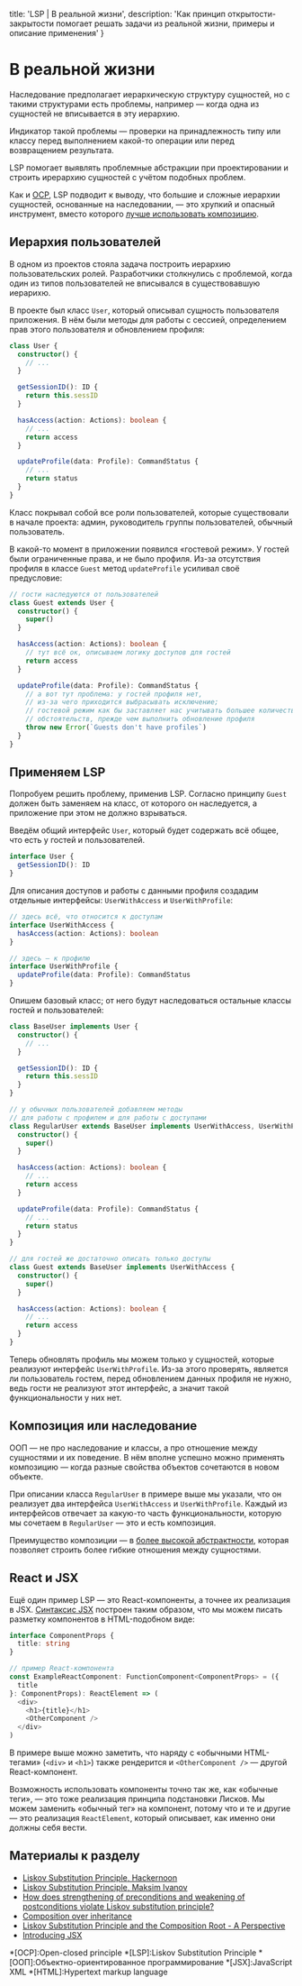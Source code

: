 
  title: 'LSP | В реальной жизни',
  description: 'Как принцип открытости-закрытости помогает решать задачи из реальной жизни, примеры и описание применения'
}


# В реальной жизни

Наследование предполагает иерархическую структуру сущностей, но с такими структурами есть проблемы, например — когда одна из сущностей не вписывается в эту иерархию.

Индикатор такой проблемы — проверки на принадлежность типу или классу перед выполнением какой-то операции или перед возвращением результата.

LSP помогает выявлять проблемные абстракции при проектировании и строить ирерархию сущностей с учётом подобных проблем.

Как и [OCP](/ocp), LSP подводит к выводу, что большие и сложные иерархии сущностей, основанные на наследовании, — это хрупкий и опасный инструмент, вместо которого [лучше использовать композицию](https://en.wikipedia.org/wiki/Composition_over_inheritance).

## Иерархия пользователей

В одном из проектов стояла задача построить иерархию пользовательских ролей. Разработчики столкнулись с проблемой, когда один из типов пользователей не вписывался в существовавшую иерарихю.

В проекте был класс `User`, который описывал сущность пользователя приложения. В нём были методы для работы с сессией, определением прав этого пользователя и обновлением профиля:

```ts
class User {
  constructor() {
    // ...
  }

  getSessionID(): ID {
    return this.sessID
  }

  hasAccess(action: Actions): boolean {
    // ...
    return access
  }

  updateProfile(data: Profile): CommandStatus {
    // ...
    return status
  }
}
```

Класс покрывал собой все роли пользователей, которые существовали в начале проекта: админ, руководитель группы пользователей, обычный пользователь.

В какой-то момент в приложении появился «гостевой режим». У гостей были ограниченные права, и не было профиля. Из-за отсутствия профиля в классе `Guest` метод `updateProfile` усиливал своё предусловие:

```ts
// гости наследуются от пользователей
class Guest extends User {
  constructor() {
    super()
  }

  hasAccess(action: Actions): boolean {
    // тут всё ок, описываем логику доступов для гостей
    return access
  }

  updateProfile(data: Profile): CommandStatus {
    // а вот тут проблема: у гостей профиля нет,
    // из-за чего приходится выбрасывать исключение;
    // гостевой режим как бы заставляет нас учитывать большее количество
    // обстоятельств, прежде чем выполнить обновление профиля
    throw new Error(`Guests don't have profiles`)
  }
}
```

## Применяем LSP

Попробуем решить проблему, применив LSP. Согласно принципу `Guest` должен быть заменяем на класс, от которого он наследуется, а приложение при этом не должно взрываться.

Введём общий интерфейс `User`, который будет содержать всё общее, что есть у гостей и пользователей.

```ts
interface User {
  getSessionID(): ID
}
```

Для описания доступов и работы с данными профиля создадим отдельные интерфейсы: `UserWithAccess` и `UserWithProfile`:

```ts
// здесь всё, что относится к доступам
interface UserWithAccess {
  hasAccess(action: Actions): boolean
}

// здесь — к профилю
interface UserWithProfile {
  updateProfile(data: Profile): CommandStatus
}
```

Опишем базовый класс; от него будут наследоваться остальные классы гостей и пользователей:

```ts
class BaseUser implements User {
  constructor() {
    // ...
  }

  getSessionID(): ID {
    return this.sessID
  }
}

// у обычных пользователей добавляем методы
// для работы с профилем и для работы с доступами
class RegularUser extends BaseUser implements UserWithAccess, UserWithProfile {
  constructor() {
    super()
  }

  hasAccess(action: Actions): boolean {
    // ...
    return access
  }

  updateProfile(data: Profile): CommandStatus {
    // ...
    return status
  }
}

// для гостей же достаточно описать только доступы
class Guest extends BaseUser implements UserWithAccess {
  constructor() {
    super()
  }

  hasAccess(action: Actions): boolean {
    // ...
    return access
  }
}
```

Теперь обновлять профиль мы можем только у сущностей, которые реализуют интерфейс `UserWithProfile`. Из-за этого проверять, является ли пользователь гостем, перед обновлением данных профиля не нужно, ведь гости не реализуют этот интерфейс, а значит такой функциональности у них нет.

## Композиция или наследование

 ООП — не про наследование и классы, а про отношение между сущностями и их поведение. В нём вполне успешно можно применять композицию — когда разные свойства объектов сочетаются в новом объекте.

При описании класса `RegularUser` в примере выше мы указали, что он реализует два интерфейса `UserWithAccess` и `UserWithProfile`. Каждый из интерфейсов отвечает за какую-то часть функциональности, которую мы сочетаем в `RegularUser` — это и есть композиция.

Преимущество композиции — в [более высокой абстрактности](https://en.wikipedia.org/wiki/Composition_over_inheritance), которая позволяет строить более гибкие отношения между сущностями.

## React и JSX

Ещё один пример LSP — это React-компоненты, а точнее их реализация в JSX. [Синтаксис JSX](https://reactjs.org/docs/introducing-jsx.html) построен таким образом, что мы можем писать разметку компонентов в HTML-подобном виде:

```ts
interface ComponentProps {
  title: string
}

// пример React-компонента
const ExampleReactComponent: FunctionComponent<ComponentProps> = ({
  title
}: ComponentProps): ReactElement => (
  <div>
    <h1>{title}</h1>
    <OtherComponent />
  </div>
)
```

В примере выше можно заметить, что наряду с «обычными HTML-тегами» (`<div>` и `<h1>`) также рендерится и `<OtherComponent />` — другой React-компонент.

Возможность использовать компоненты точно так же, как «обычные теги», — это тоже реализация принципа подстановки Лисков. Мы можем заменить «обычный тег» на компонент, потому что и те и другие — это реализация `ReactElement`, который описывает, как именно они должны себя вести.

## Материалы к разделу
- [Liskov Substitution Principle, Hackernoon](https://hackernoon.com/liskov-substitution-principle-a982551d584a)
- [Liskov Substitution Principle, Maksim Ivanov](https://maksimivanov.com/posts/liskov-substitution-principle/)
- [How does strengthening of preconditions and weakening of postconditions violate Liskov substitution principle?](https://softwareengineering.stackexchange.com/questions/187613/how-does-strengthening-of-preconditions-and-weakening-of-postconditions-violate)
- [Composition over inheritance](https://en.wikipedia.org/wiki/Composition_over_inheritance)
- [Liskov Substitution Principle and the Composition Root - A Perspective](https://www.dotnetcurry.com/patterns-practices/1259/liskov-substitution-principle-perspective)
- [Introducing JSX](https://reactjs.org/docs/introducing-jsx.html)

*[OCP]:Open-closed principle
*[LSP]:Liskov Substitution Principle
*[ООП]:Объектно-ориентированное программирование
*[JSX]:JavaScript XML
*[HTML]:Hypertext markup language
